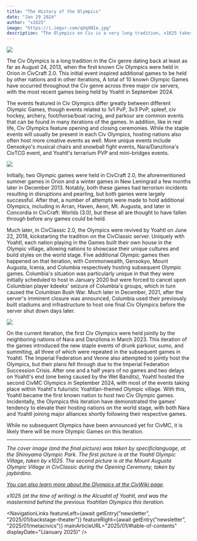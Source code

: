 ```yaml
---
title: "The History of the Olympics"
date: "Jan 29 2024"
author: "x1025"
image: "https://i.imgur.com/qUqXNIe.jpg"
description: "The Olympics on Civ is a very long tradition, x1025 takes a look back on what has been and what will be."
---
```


![](https://i.imgur.com/hu9W8IB.png)

The Civ Olympics is a long tradition in the Civ genre dating back at least as far as August 24, 2013, when the first known Civ Olympics were held in Orion in CivCraft 2.0. This initial event inspired additional games to be held by other nations and in other iterations, A total of 10 known Olympic Games have occurred throughout the Civ genre across three major civ servers, with the most recent games being held by Yoahtl in September 2024.

The events featured in Civ Olympics differ greatly between different Olympic Games, though events related to 1v1 PvP, 3v3 PvP, spleef, civ hockey, archery, foot/horse/boat racing, and parkour are common events that can be found in many iterations of the games. In addition, like in real life, Civ Olympics feature opening and closing ceremonies. While the staple events will usually be present in each Civ Olympics, hosting nations also often host more creative events as well. More unique events include Gensokyo's musical chairs and snowball fight events, Nara/Danzilona's CivTCG event, and Yoahtl's terrarium PVP and mini-bridges events.

![](https://static.wikitide.net/civwikiwiki/9/96/MountAugustaPreOlympics.png)

Initially, two Olympic games were held in CivCraft 2.0, the aforementioned summer games in Orion and a winter games in New Leningrad a few months later in December 2013. Notably, both these games had terrorism incidents resulting in disruptions and pearling, but both games were largely successful. After that, a number of attempts were made to hold additional Olympics, including in Arran, Haven, Aeon, Mt. Augusta, and later in Concordia in CivCraft: Worlds (3.0), but these all are thought to have fallen through before any games could be held.

Much later, in CivClassic 2.0, the Olympics were revived by Yoahtl on June 22, 2018, kickstarting the tradition on the CivClassic server. Uniquely with Yoahtl, each nation playing in the Games built their own house in the Olympic village, allowing nations to showcase their unique cultures and build styles on the world stage. Five additional Olympic games then happened on that iteration, with Commonwealth, Gensokyo, Mount Augusta, Icenia, and Columbia respectively hosting subsequent Olympic games. Columbia's situation was particularly unique in that they were initially scheduled to host in January 2020 but were forced to cancel upon Columbian player kdeeks' seizure of Columbia's groups, which in turn caused the Columbian Bush War. Much later in December, 2021, after the server's imminent closure was announced, Columbia used their previously built stadiums and infrastructure to host one final Civ Olympics before the server shut down days later.

![](https://i.imgur.com/qUqXNIe.jpg)

On the current iteration, the first Civ Olympics were held jointly by the neighboring nations of Nara and Danzilona in March 2023. This iteration of the games introduced the new staple events of drunk parkour, sumo, and summiting, all three of which were repeated in the subsequent games in Yoahtl. The Imperial Federation and Venne also attempted to jointly host the Olympics, but their plans fell through due to the Imperial Federation Succession Crisis. After one and a half years of no games and two delays on Yoahtl's end (one being caused by the Wet Bandits), Yoahtl hosted the second CivMC Olympics in September 2024, with most of the events taking place within Yoahtl's futuristic Yoahtlan-themed Olympic village. With this, Yoahtl became the first known nation to host two Civ Olympic games. Incidentally, the Olympics this iteration have demonstrated the games' tendency to elevate their hosting nations on the world stage, with both Nara and Yoahtl joining major alliances shortly following their respective games.

While no subsequent Olympics have been announced yet for CivMC, it is likely there will be more Olympic Games on this iteration.

---

*The cover image (and the final picture) was taken by specificlanguage, at the Shiroyama Olympic Park. The first picture is at the Yoahtl Olympic Village, taken by x1025. The second picture is at the Mount Augusta Olympic Village in CivClassic during the Opening Ceremony, taken by jaybirdino.*

*[You can also learn more about the Olympics at the CivWiki page](https://civwiki.org/wiki/Olympics).*

*x1025 (at the time of writing) is the Alcuahtl of Yoahtl, and was the mastermind behind the previous Yoahtlan Olympics this iteration.*

<NavigationLinks
  featureLeft={await getEntry("newsletter", "2025/01/backstage-theater")}
  featureRight={await getEntry("newsletter", "2025/01/metacivics")}
  mainArticleURL="2025/01/#table-of-contents"
  displayDate="(January 2025)"
/>